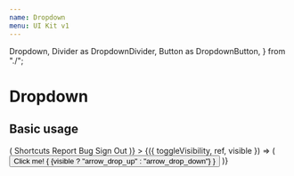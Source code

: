 ```yaml
---
name: Dropdown
menu: UI Kit v1
---
```



  Dropdown,
  Divider as DropdownDivider,
  Button as DropdownButton,
} from "./";

# Dropdown

## Basic usage

<Playground>
  <Popover
    id="dropdownMenu"
    description="Dropdown Menu"
    placement="bottom-start"
    body={({ toggleVisibility }) => (
      <ClickOutside onClickOutside={toggleVisibility}>
        <Dropdown>
          <DropdownButton blankAdornment>Shortcuts</DropdownButton>
          <DropdownButton
            href="https://github.com/coralproject/talk/issues/new"
            target="_blank"
          >
            Report Bug
          </DropdownButton>
          <DropdownDivider />
          <DropdownButton blankAdornment>Sign Out</DropdownButton>
        </Dropdown>
      </ClickOutside>
    )}
  >
    {({ toggleVisibility, ref, visible }) => (
      <Button
        onClick={toggleVisibility}
        ref={ref}
        variant="filled"
        color="primary"
      >
        <span>Click me!</span>
        {
          <ButtonIcon size="md">
            {visible ? "arrow_drop_up" : "arrow_drop_down"}
          </ButtonIcon>
        }
      </Button>
    )}
  </Popover>
</Playground>
